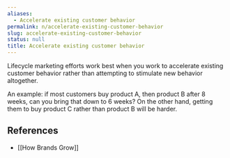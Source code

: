 ```yaml
---
aliases:
  - Accelerate existing customer behavior
permalink: n/accelerate-existing-customer-behavior
slug: accelerate-existing-customer-behavior
status: null
title: Accelerate existing customer behavior
---
```

Lifecycle marketing efforts work best when you work to accelerate existing customer behavior rather than attempting to stimulate new behavior altogether.

An example: if most customers buy product A, then product B after 8 weeks, can you bring that down to 6 weeks? On the other hand, getting them to buy product C rather than product B will be harder.

## References

- [[How Brands Grow]]
